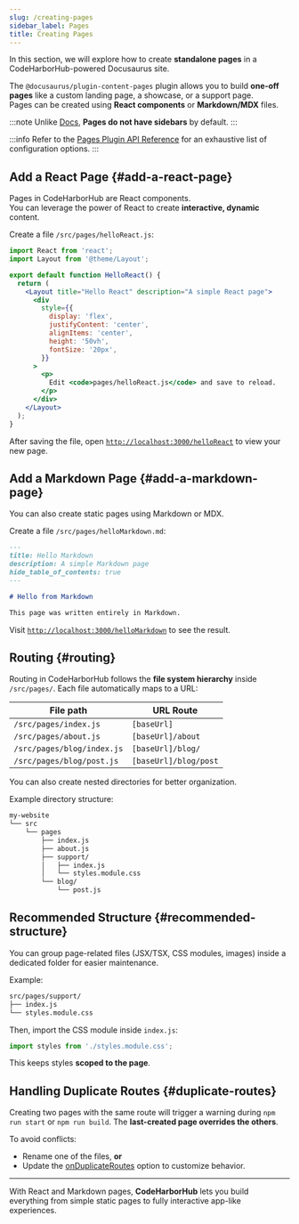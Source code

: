 ```yaml
---
slug: /creating-pages
sidebar_label: Pages
title: Creating Pages
---
```


In this section, we will explore how to create **standalone pages** in a CodeHarborHub-powered Docusaurus site.

The `@docusaurus/plugin-content-pages` plugin allows you to build **one-off pages** like a custom landing page, a showcase, or a support page.  
Pages can be created using **React components** or **Markdown/MDX** files.

:::note
Unlike [Docs](/docs), **Pages do not have sidebars** by default.
:::

:::info
Refer to the [Pages Plugin API Reference](https://docusaurus.io/docs/api/plugins/@docusaurus/plugin-content-pages) for an exhaustive list of configuration options.
:::

<AdsComponent />

## Add a React Page {#add-a-react-page}

Pages in CodeHarborHub are React components.  
You can leverage the power of React to create **interactive, dynamic** content.

Create a file `/src/pages/helloReact.js`:

```jsx title="/src/pages/helloReact.js"
import React from 'react';
import Layout from '@theme/Layout';

export default function HelloReact() {
  return (
    <Layout title="Hello React" description="A simple React page">
      <div
        style={{
          display: 'flex',
          justifyContent: 'center',
          alignItems: 'center',
          height: '50vh',
          fontSize: '20px',
        }}
      >
        <p>
          Edit <code>pages/helloReact.js</code> and save to reload.
        </p>
      </div>
    </Layout>
  );
}
````

After saving the file, open
[`http://localhost:3000/helloReact`](http://localhost:3000/helloReact) to view your new page.

<AdsComponent />

## Add a Markdown Page {#add-a-markdown-page}

You can also create static pages using Markdown or MDX.

Create a file `/src/pages/helloMarkdown.md`:

```md title="/src/pages/helloMarkdown.md"
---
title: Hello Markdown
description: A simple Markdown page
hide_table_of_contents: true
---

# Hello from Markdown

This page was written entirely in Markdown.
```

Visit [`http://localhost:3000/helloMarkdown`](http://localhost:3000/helloMarkdown) to see the result.

<AdsComponent />

## Routing {#routing}

Routing in CodeHarborHub follows the **file system hierarchy** inside `/src/pages/`.
Each file automatically maps to a URL:

| File path                  | URL Route             |
| -------------------------- | --------------------- |
| `/src/pages/index.js`      | `[baseUrl]`           |
| `/src/pages/about.js`      | `[baseUrl]/about`     |
| `/src/pages/blog/index.js` | `[baseUrl]/blog/`     |
| `/src/pages/blog/post.js`  | `[baseUrl]/blog/post` |

You can also create nested directories for better organization.

Example directory structure:

```bash
my-website
└── src
    └── pages
        ├── index.js
        ├── about.js
        ├── support/
        │   ├── index.js
        │   └── styles.module.css
        └── blog/
            └── post.js
```

<AdsComponent />

## Recommended Structure {#recommended-structure}

You can group page-related files (JSX/TSX, CSS modules, images)
inside a dedicated folder for easier maintenance.

Example:

```bash
src/pages/support/
├── index.js
└── styles.module.css
```

Then, import the CSS module inside `index.js`:

```jsx
import styles from './styles.module.css';
```

This keeps styles **scoped to the page**.

<AdsComponent />

## Handling Duplicate Routes {#duplicate-routes}

Creating two pages with the same route will trigger a warning during
`npm run start` or `npm run build`.
The **last-created page overrides the others**.

To avoid conflicts:

* Rename one of the files, **or**
* Update the [onDuplicateRoutes](https://docusaurus.io/docs/api/docusaurus.config.js.mdx#onDuplicateRoutes) option to customize behavior.

---

With React and Markdown pages, **CodeHarborHub** lets you build
everything from simple static pages to fully interactive app-like experiences.